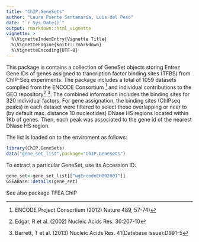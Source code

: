 ```yaml
---
title: "ChIP.GeneSets"
author: "Laura Puente Santamaría, Luis del Peso"
date: "`r Sys.Date()`"
output: rmarkdown::html_vignette
vignette: >
  %\VignetteIndexEntry{Vignette Title}
  %\VignetteEngine{knitr::rmarkdown}
  %\VignetteEncoding{UTF-8}
---
```


This package is contains a collection of GeneSet objects storing Entrez Gene IDs of genes assigned to trancription factor binding sites (TFBS) from ChIP-Seq experiments. The package includes a total of 1059 datasets compiled from the ENCODE Consortium ^[ENCODE Project Consortium (2012) Nature 489, 57-74)] and individual contributions to the GEO repository^[Edgar, R et al. (2002) Nucleic Acids Res. 30:207-10] ^[Barrett, T et al. (2013) Nucleic Acids Res. 41(Database issue):D991-5]. The combined information includes the binding sites for 320 individual factors. 
For gene assignation, the binding sites (ChIPseq peaks) in each dataset were filtered to select those overlapping or near to (by default max. distance 10 nucleotides) DNase HS regions located within 1Kb of genes. Then, each peak was associated to the gene id of the nearest DNase HS region. 

The list is loaded on to the enviroment as follows:
```r
library(ChIP.GeneSets)
data("gene_set_list",package="ChIP.GeneSets")
```

To extract a particular GeneSet, use its Accession ID:

```r
gene_set<-gene_set_list[["wgEncodeEH002801"]]
GSEABase::details(gene_set)
```

See also package TFEA.ChIP